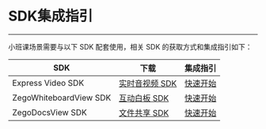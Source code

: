 # SDK集成指引

---

小班课场景需要与以下 SDK 配套使用，相关 SDK 的获取方式和集成指引如下：

|SDK|下载|集成指引|
|-|-|-|
|Express Video SDK|[实时音视频 SDK](https://doc-zh.zego.im/zh/2969.html)|[快速开始](https://doc-zh.zego.im/article/195)|
|ZegoWhiteboardView SDK|[互动白板 SDK](https://doc-zh.zego.im/zh/4405.html)|[快速开始](https://doc-zh.zego.im/zh/4358.html)|
|ZegoDocsView SDK|[文件共享 SDK](https://doc-zh.zego.im/zh/4407.html)|[快速开始](https://doc-zh.zego.im/zh/4347.html)|
